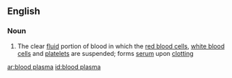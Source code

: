 ==English==

===Noun===
{{wikipedia}}
{{en-noun|sg=[[blood]] [[plasma]]|-}}

# The clear [[fluid]] portion of blood in which the [[red blood cell]]s, [[white blood cell]]s and [[platelet]]s are suspended; forms [[serum]] upon [[clotting]]

[[ar:blood plasma]]
[[id:blood plasma]]